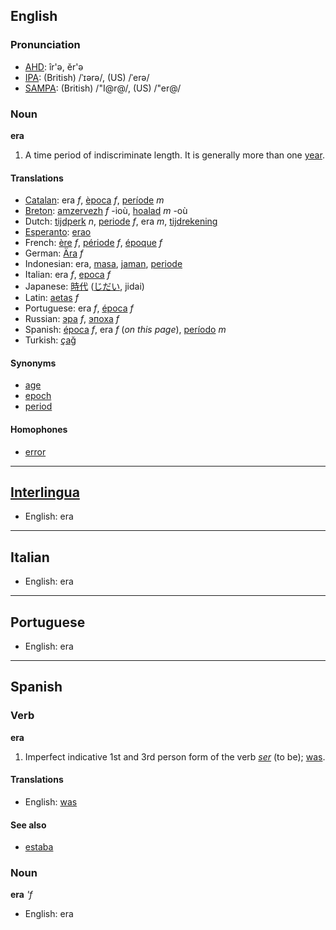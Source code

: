 ==English==
===Pronunciation===
*[[w:AHD|AHD]]: îr'ə, ĕr'ə
*[[w:IPA|IPA]]: (British) /ˈɪərə/, (US) /ˈerə/
*[[w:SAMPA|SAMPA]]: (British) /"I@r@/, (US) /"er@/

=== Noun ===
'''era'''
# A time period of indiscriminate length.  It is generally more than one [[year]].

==== Translations ====
*[[Catalan]]: era ''f'', [[època]] ''f'', [[període]] ''m''
*[[Breton]]: [[amzervezh]] ''f'' -ioù, [[hoalad]] ''m'' -où
*Dutch: [[tijdperk]] ''n'', [[periode]] ''f'', era ''m'', [[tijdrekening]]
*[[Esperanto]]: [[erao]]
*French: [[ère]] ''f'', [[période]] ''f'', [[époque]] ''f''
*German: [[Ära]] ''f''
*Indonesian: era, [[masa]], [[jaman]], [[periode]]
*Italian: era ''f'', [[epoca]] ''f''
*Japanese: [[時代]] ([[じだい]], jidai)
*Latin: [[aetas]] ''f''
*Portuguese: era ''f'', [[época]] ''f''
*Russian: [[эра]] ''f'', [[эпоха]] ''f''
*Spanish: [[época]] ''f'', era ''f'' (''on this page''), [[período]] ''m''
*Turkish: [[çağ]]

==== Synonyms ====
*[[age]]
*[[epoch]]
*[[period]]

==== Homophones ====
*[[error]]

----
==[[Interlingua]]==
*English: era

----
==Italian==
*English: era

----
==Portuguese==
*English: era

----
==Spanish==
===Verb===
'''era'''
# Imperfect indicative 1st and 3rd person form of the verb ''[[ser]]'' (to be); [[was]].
====Translations====
*English: [[was]]
====See also====
*[[estaba]]

===Noun===
'''era''' '''f''
*English: era